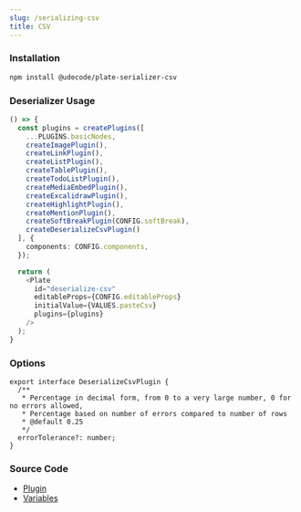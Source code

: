 ```yaml
---
slug: /serializing-csv
title: CSV
---
```


### Installation

```bash npm2yarn
npm install @udecode/plate-serializer-csv
```

### Deserializer Usage

```ts live
() => {
  const plugins = createPlugins([
    ...PLUGINS.basicNodes,
    createImagePlugin(),
    createLinkPlugin(),
    createListPlugin(),
    createTablePlugin(),
    createTodoListPlugin(),
    createMediaEmbedPlugin(),
    createExcalidrawPlugin(),
    createHighlightPlugin(),
    createMentionPlugin(),
    createSoftBreakPlugin(CONFIG.softBreak),
    createDeserializeCsvPlugin()
  ], {
    components: CONFIG.components,
  });

  return (
    <Plate
      id="deserialize-csv"
      editableProps={CONFIG.editableProps}
      initialValue={VALUES.pasteCsv}
      plugins={plugins}
    />
  );
}
```

### Options

```tsx
export interface DeserializeCsvPlugin {
  /**
   * Percentage in decimal form, from 0 to a very large number, 0 for no errors allowed,
   * Percentage based on number of errors compared to number of rows
   * @default 0.25
   */
  errorTolerance?: number;
}
```

### Source Code

- [Plugin](https://github.com/udecode/plate/blob/main/packages/serializers/csv/src/deserializer/createDeserializeCsvPlugin.ts)
- [Variables](https://github.com/udecode/plate/blob/main/examples/docusaurus/src/live/live.tsx)
